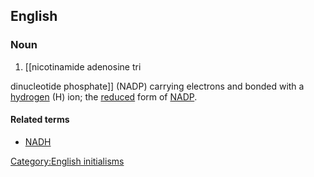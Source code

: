 ==English==

===Noun===
{{en-noun|-}}

# {{lb|en|biochemistry}} [[nicotinamide adenosine tri 
dinucleotide phosphate]] (NADP) carrying electrons and bonded with a [[hydrogen]] (H) ion; the [[reduced]] form of [[NADP]].

====Related terms====
* [[NADH]]

[[Category:English initialisms]]